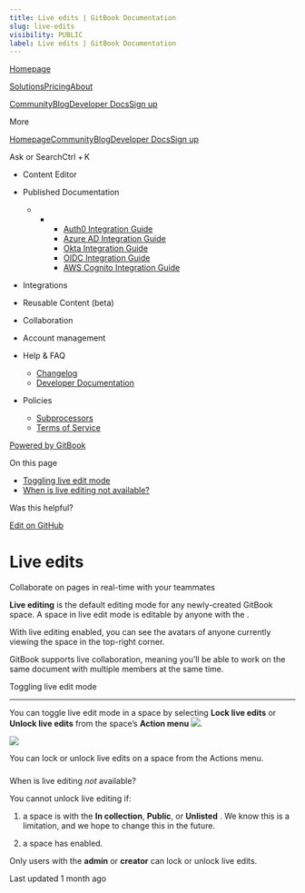 ```yaml
---
title: Live edits | GitBook Documentation
slug: live-edits
visibility: PUBLIC
label: Live edits | GitBook Documentation
---
```

[Homepage](https://www.gitbook.com/)

[Solutions](https://www.gitbook.com/solutions/public-docs)[Pricing](https://www.gitbook.com/pricing)[About](https://www.gitbook.com/about)

[Community](https://github.com/GitbookIO/community)[Blog](https://www.gitbook.com/blog)[Developer Docs](https://developer.gitbook.com/)[Sign up](https://gitbook.com/join)

More

[Homepage](https://www.gitbook.com/)[Community](https://github.com/GitbookIO/community)[Blog](https://www.gitbook.com/blog)[Developer Docs](https://developer.gitbook.com/)[Sign up](https://gitbook.com/join)

Ask or SearchCtrl + K

*   Content Editor
    
*   Published Documentation
    
    *   *   *   [Auth0 Integration Guide](https://developer.gitbook.com/visitor-authentication/guides/integrations/how-to-use-auth0-integration-for-visitor-authentication)
            *   [Azure AD Integration Guide](https://developer.gitbook.com/visitor-authentication/guides/integrations/how-to-use-azure-ad-integration-for-visitor-authentication)
            *   [Okta Integration Guide](https://developer.gitbook.com/visitor-authentication/guides/integrations/how-to-use-okta-integration-for-visitor-authentication)
            *   [OIDC Integration Guide](https://developer.gitbook.com/visitor-authentication/guides/integrations/how-to-use-the-oidc-integration-for-visitor-authentication)
            *   [AWS Cognito Integration Guide](https://developer.gitbook.com/visitor-authentication/guides/integrations/how-to-use-the-aws-cognito-integration-for-visitor-authentication)
            
        
    
*   Integrations
    
*   Reusable Content (beta)
    
*   Collaboration
    
*   Account management
    
*   Help & FAQ
    
    *   [Changelog](https://changelog.gitbook.com/)
    *   [Developer Documentation](https://developer.gitbook.com/)
*   Policies
    
    *   [Subprocessors](https://policies.gitbook.com/security/subprocessors)
    *   [Terms of Service](https://policies.gitbook.com/terms)

[Powered by GitBook](https://www.gitbook.com/?utm_source=content&utm_medium=trademark&utm_campaign=NkEGS7hzeqa35sMXQZ4X)

On this page

*   [Toggling live edit mode](#toggling-live-edit-mode)
*   [When is live editing not available?](#when-is-live-editing-not-available)

Was this helpful?

[Edit on GitHub](https://github.com/GitbookIO/public-docs/blob/main/content-editor/editing-content/live-edits.md)

Live edits
==========

Collaborate on pages in real-time with your teammates

**Live editing** is the default editing mode for any newly-created GitBook space. A space in live edit mode is editable by anyone with the .

With live editing enabled, you can see the avatars of anyone currently viewing the space in the top-right corner.

GitBook supports live collaboration, meaning you’ll be able to work on the same document with multiple members at the same time.

[](#toggling-live-edit-mode)

Toggling live edit mode


---------------------------------------------------------

You can toggle live edit mode in a space by selecting **Lock live edits** or **Unlock live edits** from the space’s **Action menu** ![](https://docs.gitbook.com/~gitbook/image?url=https%3A%2F%2F1050631731-files.gitbook.io%2F%7E%2Ffiles%2Fv0%2Fb%2Fgitbook-x-prod.appspot.com%2Fo%2Fspaces%252FNkEGS7hzeqa35sMXQZ4X%252Fuploads%252FIfd7ka3cralqGUz0Z41B%252FFrame%25201.png%3Falt%3Dmedia%26token%3D2cddf304-8c59-4623-b7c2-78b494275308&width=13&dpr=4&quality=100&sign=4304ab0c&sv=1).

![](https://docs.gitbook.com/~gitbook/image?url=https%3A%2F%2F1050631731-files.gitbook.io%2F%7E%2Ffiles%2Fv0%2Fb%2Fgitbook-x-prod.appspot.com%2Fo%2Fspaces%252FNkEGS7hzeqa35sMXQZ4X%252Fuploads%252FD1HKw0WAFQgxTvePv8cM%252Feditor-live-edits.png%3Falt%3Dmedia%26token%3D1488a04c-8f5c-41c0-91e0-b8c8de3ac88b&width=768&dpr=4&quality=100&sign=dc9aed7c&sv=1)

You can lock or unlock live edits on a space from the Actions menu.

### 

[](#when-is-live-editing-not-available)

When is live editing _not_ available?

You cannot unlock live editing if:

1.  a space is with the **In collection**, **Public**, or **Unlisted** . We know this is a limitation, and we hope to change this in the future.
    
2.  a space has enabled.
    

Only users with the **admin** or **creator** can lock or unlock live edits.

Last updated 1 month ago
